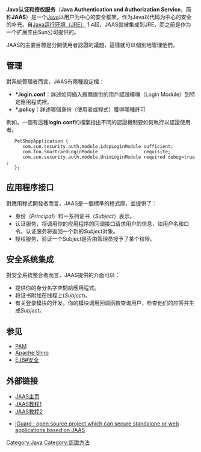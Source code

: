 {{noteTA|G1=IT}}
'''Java认证和授权服务'''（'''Java Authentication and Authorization Service'''，简称'''JAAS'''）是一个[[Java|Java]]以用户为中心的安全框架，作为Java以代码为中心的安全的补充。自[[Java虚拟机|Java运行环境（JRE）]] 1.4起，JAAS就被集成到JRE，而之前是作为一个扩展库由Sun公司提供的。

JAAS的主要目標是分開使用者認證的議題，這樣就可以個別地管理他們。

== 管理 ==

對系統管理者而言，JAAS有兩種設定檔：
* '''*.login.conf'''：詳述如何插入廠商提供的用戶認證模塊（Login Module）到特定應用程式裡。
* '''*.policy'''：詳述哪個身份（使用者或程式）獲得哪種許可

例如，一個有這種'''login.conf'''的檔案指出不同的認證機制要如何執行以認證使用者。

    PetShopApplication {
       com.sun.security.auth.module.LdapLoginModule sufficient;
       com.foo.SmartcardLoginModule                 requisite;
       com.sun.security.auth.module.UnixLoginModule required debug=true;
    };

== 应用程序接口 ==

對應用程式開發者而言，JAAS是一個標準的程式庫，並提供了：
* 身份（''Principal''）和一系列证书（''Subject''）表示。
* 认证服务，将调用你的应用程序的回调接口请求用户的信息，如用户名和口令。认证服务将返回一个新的''Subject''对象。
* 授权服务，验证一个Subject是否由管理员授予了某个权限。

== 安全系统集成 ==

對安全系統整合者而言，JAAS提供的介面可以：
* 提供你的身分名字空間給應用程式。
* 将证书附加在线程上(''Subject'')。
* 有关登录模块的开发。你的模块调用回调函数查询用户，检查他们的应答并生成''Subject''。

== 参见 ==
* [[可插拔认证模块|PAM]]
* [[Apache_Shiro|Apache Shiro]]
* [[EJB#安全|EJB#安全]]

== 外部链接 ==
* [http://java.sun.com/products/jaas/ JAAS主页] {{Wayback|url=http://java.sun.com/products/jaas/ |date=20080829131342 }}
* [http://java.sun.com/j2se/1.5.0/docs/guide/security/jaas/tutorials/index.html JAAS教程1] {{Wayback|url=http://java.sun.com/j2se/1.5.0/docs/guide/security/jaas/tutorials/index.html |date=20090321040837 }}
* [https://web.archive.org/web/20120213151253/http://www.javaranch.com/journal/2008/04/Journal200804.jsp#a6 JAAS教程2]
* {{en}} [https://archive.is/20060206022946/http://www.jguard.net/ jGuard : open source project which can secure standalone or web applications based on JAAS]
{{Internet-stub}}

[[Category:Java|Category:Java]]
[[Category:認證方法|Category:認證方法]]